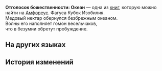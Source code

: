 {{Книга Инфобокс
|id           = 475
|Название     = Отголосок божественности: Океан
|Изображение  = Предмет Divine Echo- Ocean.png
|Мир          = Амфореус
|Томов        = 1
|Автор        = <!--нужно добавить-->
|Описание     = Воспоминания о чудесах титана. Лишь те, кому было даровано благословение, способны услышать священное эхо... Слушайте! Медовый нектар в этом кубке способен сбить с ног, подобно гигантской волне.
|Том1         = {{tx}}
|Источник1    = {{tx|Отсутствует источник}}
|Персонажи    = 
|Фракции      = 
}}
'''Отголосок божественности: Океан''' — одна из [[Книги|книг]], которую можно найти на [[Амфореус]].
<!--
==Получение==
<gallery>
Книга НАЗВАНИЕ.png|НАЗВАНИЕ
Локация НАЗВАНИЕ.png|Расположение на карте. Ближайший пространственный якорь «[[НАЗВАНИЕ]]»
</gallery>
-->
Фагуса Кубок Изобилия.<br />
Медовый нектар обернулся безбрежным океаном.<br />
Волны его наполняет гомон весельчаков,<br />
что в безумии обретут пробуждение.

==На других языках==
{{На других языках
|en   = Divine Echo: Ocean
|zhs  = 神性的回响：海洋
|zht  = 神性的迴響：海洋
|ja   = 神性の反響：海洋
|ko   = 신성의 메아리: 바다
|es   = Eco divino: Océano
|fr   = Écho divin des Océans
|ru   = Отголосок божественности: Океан
|th   = แว่วเสียงศักดิ์สิทธิ์: มหาสมุทร
|vi   = Tiếng Vọng Thần Tính: Biển Cả
|de   = Göttliches Echo: Ozean
|id   = Gema Ilahi: Samudra
|pt   = Eco Divino: Oceano
}}

==История изменений==
{{История изменений|3.0}}